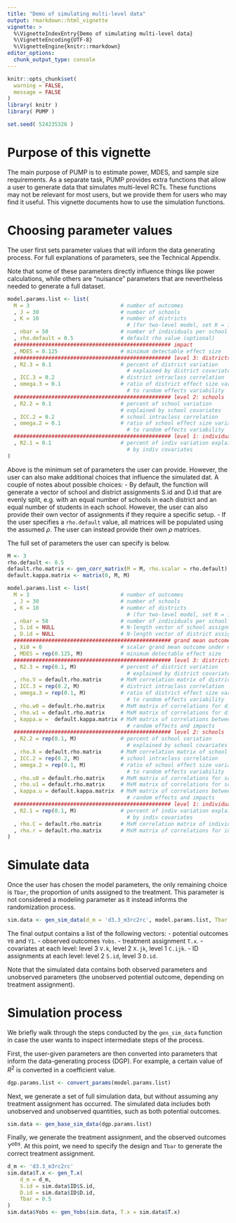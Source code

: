 ```yaml
---
title: "Demo of simulating multi-level data"
output: rmarkdown::html_vignette
vignette: >
  %\VignetteIndexEntry{Demo of simulating multi-level data}
  %\VignetteEncoding{UTF-8}
  %\VignetteEngine{knitr::rmarkdown}
editor_options: 
  chunk_output_type: console
---
```


```r
knitr::opts_chunk$set(
  warning = FALSE,
  message = FALSE
)
library( knitr )
library( PUMP )

set.seed( 524235326 )
```

# Purpose of this vignette

The main purpose of PUMP is to estimate power, MDES, and sample size requirements.
As a separate task, PUMP provides extra functions that allow a user to generate data that simulates multi-level RCTs.
These functions may not be relevant for most users, but we provide them for
users who may find it useful.
This vignette documents how to use the simulation functions.

# Choosing parameter values

The user first sets parameter values that will inform the data generating process.
For full explanations of parameters, see the Technical Appendix.

Note that some of these parameters directly influence things like power calculations, while others are "nuisance" parameters that are nevertheless needed to generate a full dataset.

```r
model.params.list <- list(
  M = 3                             # number of outcomes
  , J = 30                          # number of schools
  , K = 10                          # number of districts
                                      # (for two-level model, set K = 1)
  , nbar = 50                       # number of individuals per school
  , rho.default = 0.5               # default rho value (optional)
  ################################################## impact
  , MDES = 0.125                    # minimum detectable effect size      
  ################################################## level 3: districts
  , R2.3 = 0.1                      # percent of district variation
                                      # explained by district covariates
  , ICC.3 = 0.2                     # district intraclass correlation
  , omega.3 = 0.1                   # ratio of district effect size variability
                                      # to random effects variability
  ################################################## level 2: schools
  , R2.2 = 0.1                      # percent of school variation
                                    # explained by school covariates
  , ICC.2 = 0.2                     # school intraclass correlation	
  , omega.2 = 0.1                   # ratio of school effect size variability
                                      # to random effects variability
  ################################################## level 1: individuals
  , R2.1 = 0.1                      # percent of indiv variation explained
                                      # by indiv covariates
)
```

Above is the minimum set of parameters the user can provide.
However, the user can also make additional choices that influence the simulated dat.
A couple of notes about possible choices:
- By default, the function will generate a vector of school and district assignments S.id and D.id that are evenly split, e.g. with an equal number of schools in each district and an equal number of students in each school. However, the user can also provide their own vector of assignments if they require a specific setup.
- If the user specifies a `rho.default` value, all matrices will be populated using the assumed $\rho$. The user can instead provide their own $\rho$ matrices.

The full set of parameters the user can specify is below.

```r
M <- 3
rho.default <- 0.5
default.rho.matrix <- gen_corr_matrix(M = M, rho.scalar = rho.default)
default.kappa.matrix <- matrix(0, M, M) 

model.params.list <- list(
  M = 3                             # number of outcomes
  , J = 30                          # number of schools
  , K = 10                          # number of districts
                                      # (for two-level model, set K = 1)
  , nbar = 50                       # number of individuals per school
  , S.id = NULL                     # N-length vector of school assignments
  , D.id = NULL                     # N-length vector of district assignments
  ################################################## grand mean outcome and impact
  , Xi0 = 0                         # scalar grand mean outcome under no treatment
  , MDES = rep(0.125, M)            # minimum detectable effect size      
  ################################################## level 3: districts
  , R2.3 = rep(0.1, M)              # percent of district variation
                                      # explained by district covariates
  , rho.V = default.rho.matrix      # MxM correlation matrix of district covariates
  , ICC.3 = rep(0.2, M)             # district intraclass correlation
  , omega.3 = rep(0.1, M)           # ratio of district effect size variability
                                      # to random effects variability
  , rho.w0 = default.rho.matrix     # MxM matrix of correlations for district random effects
  , rho.w1 = default.rho.matrix     # MxM matrix of correlations for district impacts
  , kappa.w =  default.kappa.matrix # MxM matrix of correlations between district
                                      # random effects and impacts
  ################################################## level 2: schools
  , R2.2 = rep(0.1, M)              # percent of school variation
                                      # explained by school covariates
  , rho.X = default.rho.matrix      # MxM correlation matrix of school covariates
  , ICC.2 = rep(0.2, M)             # school intraclass correlation	
  , omega.2 = rep(0.1, M)           # ratio of school effect size variability
                                      # to random effects variability
  , rho.u0 = default.rho.matrix     # MxM matrix of correlations for school random effects
  , rho.u1 = default.rho.matrix     # MxM matrix of correlations for school impacts
  , kappa.u = default.kappa.matrix  # MxM matrix of correlations between school
                                      # random effects and impacts
  ################################################## level 1: individuals
  , R2.1 = rep(0.1, M)              # percent of indiv variation explained
                                      # by indiv covariates
  , rho.C = default.rho.matrix      # MxM correlation matrix of individual covariates
  , rho.r = default.rho.matrix      # MxM matrix of correlations for individual residuals 
)
```

# Simulate data

Once the user has chosen the model parameters, the only remaining choice is `Tbar`, 
the proportion of units assigned to the treatment.
This parameter is not considered a modeling parameter as it instead informs the randomization
process.

```r
sim.data <- gen_sim_data(d_m = 'd3.3_m3rc2rc', model.params.list, Tbar = 0.5)
```

The final output contains a list of the following vectors:
- potential outcomes `Y0` and `Y1`.
- observed outcomes `Yobs`.
- treatment assignment `T.x`.
- covariates at each level: level 3 `V.k`, level 2 `X.jk`, level 1 `C.ijk`.
- ID assignments at each level: level 2 `S.id`, level 3 `D.id`.

Note that the simulated data contains both observed parameters and unobserved parameters (the unobserved potential outcome, depending on treatment assignment).

# Simulation process

We briefly walk through the steps conducted by the `gen_sim_data` function in case the user wants to inspect intermediate steps of the process.

First, the user-given parameters are then converted into parameters that inform the data-generating process (DGP).
For example, a certain value of $R^2$ is converted in a coefficient value.
```r
dgp.params.list <- convert_params(model.params.list)
```

Next, we generate a set of full simulation data, but without assuming any treatment assignment has occurred.
The simulated data includes both unobserved and unobserved quantities, such as both potential outcomes. 

```r
sim.data <- gen_base_sim_data(dgp.params.list)
```

Finally, we generate the treatment assignment, and the observed outcomes $Y^{obs}$.
At this point, we need to specify the design and `Tbar` to generate the correct treatment assignment.

```r
d_m <- 'd3.3_m3rc2rc'
sim.data$T.x <- gen_T.x(
    d_m = d_m,
    S.id = sim.data$ID$S.id,
    D.id = sim.data$ID$D.id,
    Tbar = 0.5
)
sim.data$Yobs <- gen_Yobs(sim.data, T.x = sim.data$T.x)
```
